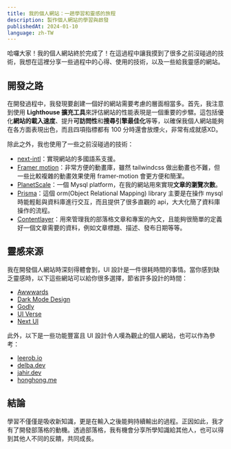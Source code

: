 ```yaml
---
title: 我的個人網站：一趟學習和靈感的旅程
description: 製作個人網站的學習與啟發
publishedAt: 2024-01-10
language: zh-TW
---
```


哈囉大家！我的個人網站終於完成了！在這過程中讓我摸到了很多之前沒碰過的技術，我想在這裡分享一些過程中的心得、使用的技術，以及一些給我靈感的網站。

## 開發之路

在開發過程中，我發現要創建一個好的網站需要考慮的層面相當多。首先，我注意到使用 **Lighthouse 擴充工具**來評估網站的性能表現是一個重要的步驟。這包括優化**網站的載入速度**、提升**可訪問性**和**搜尋引擎最佳化**等等，以確保我個人網站能夠在各方面表現出色，而且四項指標都有 100 分時還會放煙火，非常有成就感XD。

除此之外，我也使用了一些之前沒碰過的技術：
- [next-intl](https://next-intl-docs.vercel.app)：實現網站的多國語系支援。
- [Framer motion](https://www.framer.com/motion/)：非常方便的動畫庫，雖然 tailwindcss 做出動畫也不難，但一些比較複雜的動畫效果使用 framer-motion 會更方便和簡潔。
- [PlanetScale](https://planetscale.com/)：一個 Mysql platform，在我的網站用來實現**文章的瀏覽次數**。
- [Prisma](https://www.prisma.io/)：這個 orm(Object Relational Mapping) library 主要是在操作 mysql 時能輕鬆與資料庫進行交互，而且提供了很多直觀的 api，大大化簡了資料庫操作的流程。
- [Contentlayer](https://www.contentlayer.dev/)：用來管理我的部落格文章和專案的內文，且能夠很簡單的定義好一個文章需要的資料，例如文章標題、描述、發布日期等等。

## 靈感來源

我在開發個人網站時深刻得體會到，UI 設計是一件很耗時間的事情。當你感到缺乏靈感時，以下這些網站可以給你很多選擇，節省許多設計的時間：
- [Awwwards](https://www.awwwards.com/)
- [Dark Mode Design](https://www.darkmodedesign.com)
- [Godly](https://godly.website/)
- [UI Verse](https://uiverse.io/)
- [Next UI](https://nextui.org/)

此外，以下是一些功能豐富且 UI 設計令人嘆為觀止的個人網站，也可以作為參考：
- [leerob.io](https://leerob.io)
- [delba.dev](https://delba.dev/)
- [jahir.dev](https://jahir.dev/)
- [honghong.me](https://honghong.me/)

## 結論
學習不僅僅是吸收新知識，更是在輸入之後能夠持續輸出的過程。正因如此，我才有了開發部落格的動機。透過部落格，我有機會分享所學知識給其他人，也可以得到其他人不同的反饋，共同成長。
